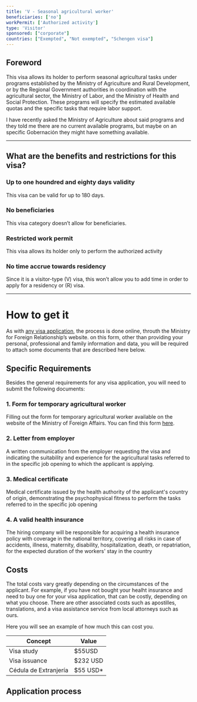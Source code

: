 ```yaml
---
title: 'V - Seasonal agricultural worker'
beneficiaries: ['no']
workPermit: ['Authorized activity']
type: 'Visitor'
sponsored: ["corporate"]
countries: ["Exempted", "Not exempted", "Schengen visa"]
---
```

## Foreword

This visa allows its holder to perform seasonal agricultural tasks under programs established by the Ministry of Agriculture and Rural Development, or by the Regional Government authorities  in coordination with the agricultural sector, the Ministry of Labor, and the Ministry of Health and Social Protection. These programs will specify the estimated available quotas and the specific tasks that require labor support.

I have recently asked the Ministry of Agriculture about said programs and they told me there are no current available programs, but maybe on an specific Gobernación they might have something available.

---

## What are the benefits and restrictions for this visa?

### **Up to one houndred and eighty days validity**

This visa can be valid for up to 180 days.

### No **beneficiaries**

This visa category doesn’t allow for beneficiaries.

### Restricted **work permit**

This visa allows its holder only to perform the authorized activity

### **No time accrue towards residency**

Since it is a visitor-type (V) visa, this won’t allow you to add time in order to apply for a residency or (R) visa.

---

# **How to get it**

As with [any visa application](https://www.notion.so/General-visa-application-rules-1dc2c565143e4adb95086f993f184e36?pvs=21), the process is done online, throuth the Ministry for Foreign Relationship’s website. on this form, other than providing your personal, professional and family information and data, you will be required to attach some documents that are described here below.

## Specific Requirements

Besides the general requirements for any visa application, you will need to submit the following documents:

### 1. Form for temporary agricultural worker

Filling out the form for temporary agricultural worker available on the website of the Ministry of Foreign Affairs. You can find this form [here](https://www.cancilleria.gov.co/sites/default/files/FOTOS2020/DP-FO-268%20resumen%20de%20contrato%20para%20trabajador%20agricola%20de%20temporada%20V1.pdf).

### 2. Letter from employer

A written communication from the employer requesting the visa and indicating the suitability and experience for the agricultural tasks referred to in the specific job opening to which the applicant is applying.

### 3. Medical certificate

Medical certificate issued by the health authority of the applicant's country of origin, demonstrating the psychophysical fitness to perform the tasks referred to in the specific job opening

### 4. A valid **health insurance**

The hiring company will be responsible for acquiring a health insurance policy with coverage in the national territory, covering all risks in case of accidents, illness, maternity, disability, hospitalization, death, or repatriation, for the expected duration of the workers' stay in the country

## Costs

The total costs vary greatly depending on the circumstances of the applicant. For example, if you have not bought your healht insurance and need to buy one for your visa application, that can be costly, depending on what you choose. There are other associated costs such as apostilles,  translations, and a visa assistance service from local attorneys such as ours.

Here you will see an example of how much this can cost you.

| Concept | Value |
| --- | --- |
| Visa study | $55USD |
| Visa issuance | $232 USD |
| Cédula de Extranjería | $55 USD* |

## Application process